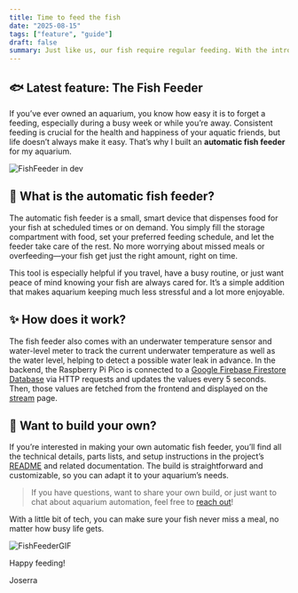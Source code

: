 ```yaml
---
title: Time to feed the fish
date: "2025-08-15"
tags: ["feature", "guide"]
draft: false
summary: Just like us, our fish require regular feeding. With the introduction of a new gadget, their feeding schedule can now be automated. Isn't it cool?
---
```


## 🐟 Latest feature: The Fish Feeder

If you’ve ever owned an aquarium, you know how easy it is to forget a feeding, especially during a busy week or while you’re away. Consistent feeding is crucial for the health and happiness of your aquatic friends, but life doesn’t always make it easy. That’s why I built an **automatic fish feeder** for my aquarium.

![FishFeeder in dev](time-to-feed/feeder.avif)

## 🤖 What is the automatic fish feeder?

The automatic fish feeder is a small, smart device that dispenses food for your fish at scheduled times or on demand. You simply fill the storage compartment with food, set your preferred feeding schedule, and let the feeder take care of the rest. No more worrying about missed meals or overfeeding—your fish get just the right amount, right on time.

This tool is especially helpful if you travel, have a busy routine, or just want peace of mind knowing your fish are always cared for. It’s a simple addition that makes aquarium keeping much less stressful and a lot more enjoyable.

## ✨ How does it work?

The fish feeder also comes with an underwater temperature sensor and water-level meter to track the current underwater temperature as well as the water level, helping to detect a possible water leak in advance. In the backend, the Raspberry Pi Pico is connected to a [Google Firebase Firestore Database](https://github.com/Joserra13/automated-aquarium/blob/main/docs/firebase.md) via HTTP requests and updates the values every 5 seconds. Then, those values are fetched from the frontend and displayed on the [stream](https://automated-aquarium.com/stream) page.

## 📝 Want to build your own?

If you’re interested in making your own automatic fish feeder, you’ll find all the technical details, parts lists, and setup instructions in the project’s [README](https://github.com/Joserra13/automated-aquarium/tree/main/src/RaspberryPi-Pico-W) and related documentation. The build is straightforward and customizable, so you can adapt it to your aquarium’s needs.

> If you have questions, want to share your own build, or just want to chat about aquarium automation, feel free to [reach out](https://automated-aquarium.com/contact)!

With a little bit of tech, you can make sure your fish never miss a meal, no matter how busy life gets.

![FishFeederGIF](time-to-feed/FishFeederGIF.gif)

Happy feeding!

Joserra

